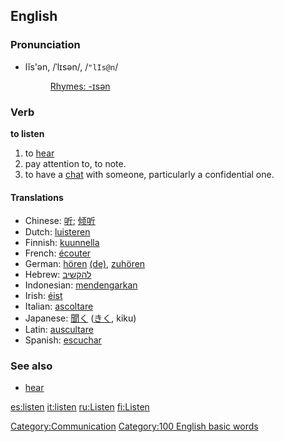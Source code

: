 ==English==
===Pronunciation===
*lĭs'ən, /ˈlɪsən/, /<tt>"lIs@n</tt>/
*:[[Rhymes:English:-ɪsən|Rhymes: -ɪsən]]

=== Verb ===
'''to listen'''

#to [[hear]]
#pay attention to, to note.
#to have a [[chat]] with someone, particularly a confidential one.

==== Translations ====
*Chinese: [[听]]; [[倾听]]
*Dutch: [[luisteren]]
*Finnish: [[kuunnella]]
*French: [[écouter]]
*German: [[hören]] [[:de:hören|(de)]], [[zuhören]]
*Hebrew: [[להקשיב]]
*Indonesian: [[dengar|mendengarkan]]
*Irish: [[éist]]
*Italian: [[ascoltare]]
*Japanese: [[聞く]] ([[きく]], kiku)
*Latin: [[auscultare]]
*Spanish: [[escuchar]]

===See also===
*[[hear]]

[[Category:Communication]]
[[Category:100 English basic words]]

[[es:listen]]
[[it:listen]]
[[ru:Listen]]
[[fi:Listen]]